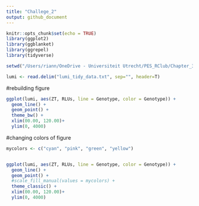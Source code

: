 ```yaml
---
title: "Challege_2"
output: github_document
---
```


```r
knitr::opts_chunk$set(echo = TRUE)
library(ggplot2)
library(ggblanket)
library(ggrepel)
library(tidyverse)

setwd("/Users/riann/OneDrive - Universiteit Utrecht/PES_RClub/Chapter_3/Challenge2_data")

lumi <- read.delim("lumi_tidy_data.txt", sep="", header=T)
```

#rebuilding figure
```r
ggplot(lumi, aes(ZT, RLUs, line = Genotype, color = Genotype)) +
  geom_line() +
  geom_point() +
  theme_bw() +
  xlim(00.00, 120.00)+
  ylim(0, 4000)
```
#changing colors of figure
```r
mycolors <- c("cyan", "pink", "green", "yellow")


ggplot(lumi, aes(ZT, RLUs, line = Genotype, color = Genotype)) +
  geom_line() +
  geom_point() +
  #scale_fill_manual(values = mycolors) +
  theme_classic() +
  xlim(00.00, 120.00)+
  ylim(0, 4000) 
  

```



```r

```

